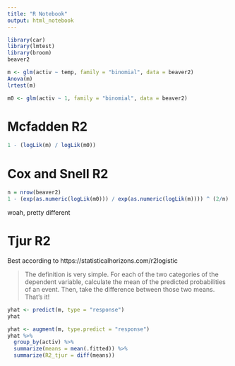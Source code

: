 ```yaml
---
title: "R Notebook"
output: html_notebook
---
```

```r
library(car)
library(lmtest)
library(broom)
beaver2
```


```r
m <- glm(activ ~ temp, family = "binomial", data = beaver2)
Anova(m)
lrtest(m)

m0 <- glm(activ ~ 1, family = "binomial", data = beaver2)

```

# Mcfadden R2

```r
1 - (logLik(m) / logLik(m0))
```

# Cox and Snell R2

```r
n = nrow(beaver2)
1 - (exp(as.numeric(logLik(m0))) / exp(as.numeric(logLik(m)))) ^ (2/n)

```
woah, pretty different

# Tjur R2
Best according to https://statisticalhorizons.com/r2logistic

>The definition is very simple. For each of the two categories of the dependent variable, calculate the mean of the predicted probabilities of an event. Then, take the difference between those two means. That’s it!


```r
yhat <- predict(m, type = "response")
yhat

yhat <- augment(m, type.predict = "response")
yhat %>%
  group_by(activ) %>% 
  summarize(means = mean(.fitted)) %>% 
  summarize(R2_tjur = diff(means))
```


